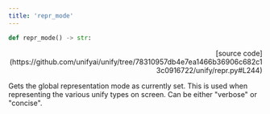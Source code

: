 ```yaml
---
title: 'repr_mode'
---
```


```python
def repr_mode() -> str:
```

<p align="right">[source code](https://github.com/unifyai/unify/tree/78310957db4e7ea1466b36906c682c13c0916722/unify/repr.py#L244)</p>

Gets the global representation mode as currently set. This is used when representing
the various unify types on screen. Can be either "verbose" or "concise".